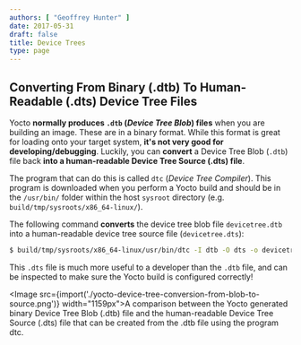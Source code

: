 ```yaml
---
authors: [ "Geoffrey Hunter" ]
date: 2017-05-31
draft: false
title: Device Trees
type: page
---
```



## Converting From Binary (.dtb) To Human-Readable (.dts) Device Tree Files

Yocto **normally produces `.dtb` (_Device Tree Blob_) files** when you are building an image. These are in a binary format. While this format is great for loading onto your target system, **it's not very good for developing/debugging**. Luckily, you can **convert** a Device Tree Blob (`.dtb`) file back **into a human-readable Device Tree Source (.dts) file**.

The program that can do this is called `dtc` (_Device Tree Compiler_). This program is downloaded when you perform a Yocto build and should be in the `/usr/bin/` folder within the host `sysroot` directory (e.g. `build/tmp/sysroots/x86_64-linux/`).

The following command **converts** the device tree blob file `devicetree.dtb` into a human-readable device tree source file (`devicetree.dts`):

```sh
$ build/tmp/sysroots/x86_64-linux/usr/bin/dtc -I dtb -O dts -o devicetree.dts devicetree.dtb
```

This `.dts` file is much more useful to a developer than the `.dtb` file, and can be inspected to make sure the Yocto build is configured correctly!

<Image src={import('./yocto-device-tree-conversion-from-blob-to-source.png')} width="1159px">A comparison between the Yocto generated binary Device Tree Blob (.dtb) file and the human-readable Device Tree Source (.dts) file that can be created from the .dtb file using the program dtc.</Image>
